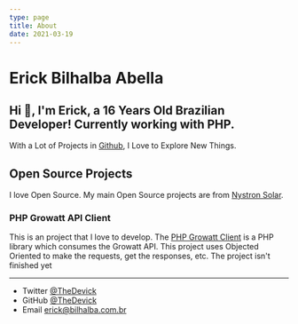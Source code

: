 ```yaml
---
type: page
title: About
date: 2021-03-19
---
```


# Erick Bilhalba Abella

## Hi 👋, I'm Erick, a 16 Years Old Brazilian Developer! Currently working with PHP.

With a Lot of Projects in [Github](https://github.com/TheDevick/), I Love to Explore New Things.

## Open Source Projects

I love Open Source. My main Open Source projects are from [Nystron Solar](https://github.com/NystronSolar).

### PHP Growatt API Client 
This is an project that I love to develop. The [PHP Growatt Client](https://github.com/NystronSolar/PHPGrowattClient) is a PHP library which consumes the Growatt API. This project uses Objected Oriented to make the requests, get the responses, etc. The project isn't finished yet


---

- Twitter [@TheDevick](https://twitter.com/TheDevick)
- GitHub [@TheDevick](https://github.com/TheDevick)
- Email erick@bilhalba.com.br
